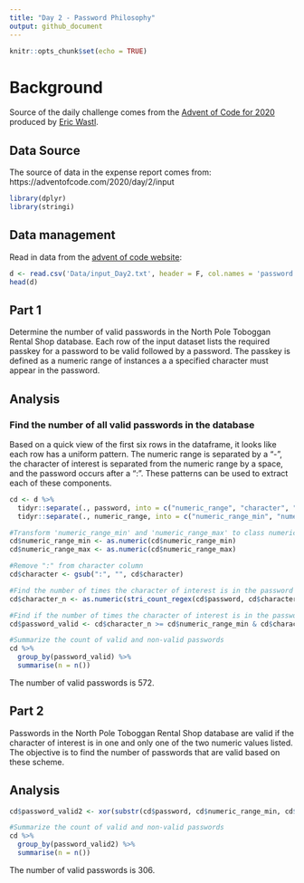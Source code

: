 ```yaml
---
title: "Day 2 - Password Philosophy"
output: github_document
---
```


```r
knitr::opts_chunk$set(echo = TRUE)
```

# Background

Source of the daily challenge comes from the [Advent of Code for 2020](https://adventofcode.com/) produced by [Eric Wastl](https://twitter.com/ericwastl).

## Data Source

The source of data in the expense report comes from: https://adventofcode.com/2020/day/2/input

```r
library(dplyr)
library(stringi)
```

## Data management

Read in data from the [advent of code website](https://adventofcode.com/2020/day/2/input):

```r
d <- read.csv('Data/input_Day2.txt', header = F, col.names = 'password', colClasses = 'character')
head(d)
```

## Part 1

Determine the number of valid passwords in the North Pole Toboggan Rental Shop database. Each row of the input dataset lists the required passkey for a password to be valid followed by a password. The passkey is defined as a numeric range of instances a a specified character must appear in the password.

## Analysis

### Find the number of all valid passwords in the database

Based on a quick view of the first six rows in the dataframe, it looks like each row has a uniform pattern. The numeric range is separated by a "-", the character of interest is separated from the numeric range by a space, and the password occurs after a ": ". These patterns can be used to extract each of these components.

```r
cd <- d %>%
  tidyr::separate(., password, into = c("numeric_range", "character", "password"), sep = " ") %>%
  tidyr::separate(., numeric_range, into = c("numeric_range_min", "numeric_range_max"), sep = "-")

#Transform 'numeric_range_min' and 'numeric_range_max' to class numeric
cd$numeric_range_min <- as.numeric(cd$numeric_range_min)
cd$numeric_range_max <- as.numeric(cd$numeric_range_max)

#Remove ":" from character column
cd$character <- gsub(":", "", cd$character)

#Find the number of times the character of interest is in the password using the stringi packages 'stri_count_regex' function
cd$character_n <- as.numeric(stri_count_regex(cd$password, cd$character))

#Find if the number of times the character of interest is in the password is between the range of accepted numeric values for a valid password
cd$password_valid <- cd$character_n >= cd$numeric_range_min & cd$character_n <= cd$numeric_range_max

#Summarize the count of valid and non-valid passwords
cd %>%
  group_by(password_valid) %>%
  summarise(n = n())

```
The number of valid passwords is 572.

## Part 2

Passwords in the North Pole Toboggan Rental Shop database are valid if the character of interest is in one and only one of the two numeric values listed. The objective is to find the number of passwords that are valid based on these scheme.

## Analysis


```r
cd$password_valid2 <- xor(substr(cd$password, cd$numeric_range_min, cd$numeric_range_min) == cd$character, substr(cd$password, cd$numeric_range_max, cd$numeric_range_max) == cd$character)

#Summarize the count of valid and non-valid passwords
cd %>%
  group_by(password_valid2) %>%
  summarise(n = n())
```

The number of valid passwords is 306.